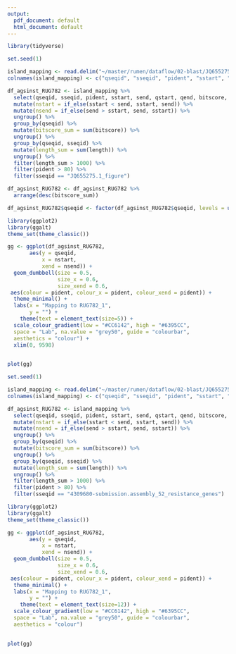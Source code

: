```yaml
---
output:
  pdf_document: default
  html_document: default
---
```



```r
library(tidyverse)
```

```r
set.seed(1)

island_mapping <- read.delim("~/master/rumen/dataflow/02-blast/JQ655275_rumen_mapping.txt", header=FALSE)
colnames(island_mapping) <- c("qseqid", "sseqid", "pident", "sstart", "send", "qstart", "qend", "evalue", "bitscore", "score", "qlen", "length", "sseq")

df_agsinst_RUG782 <- island_mapping %>%
  select(qseqid, sseqid, pident, sstart, send, qstart, qend, bitscore, length) %>%
  mutate(nstart = if_else(sstart < send, sstart, send)) %>%
  mutate(nsend = if_else(send > sstart, send, sstart)) %>%
  ungroup() %>%
  group_by(qseqid) %>%
  mutate(bitscore_sum = sum(bitscore)) %>%
  ungroup() %>%
  group_by(qseqid, sseqid) %>%
  mutate(length_sum = sum(length)) %>%
  ungroup() %>%
  filter(length_sum > 1000) %>%
  filter(pident > 80) %>%
  filter(sseqid == "JQ655275.1_figure")

df_agsinst_RUG782 <- df_agsinst_RUG782 %>%
  arrange(desc(bitscore_sum))

df_agsinst_RUG782$qseqid <- factor(df_agsinst_RUG782$qseqid, levels = unique(as.character(df_agsinst_RUG782$qseqid)))
```


```r
library(ggplot2)
library(ggalt)
theme_set(theme_classic())

gg <- ggplot(df_agsinst_RUG782, 
       aes(y = qseqid,
           x = nstart,
           xend = nsend)) +  
  geom_dumbbell(size = 0.5,
                size_x = 0.6, 
                size_xend = 0.6,
 aes(colour = pident, colour_x = pident, colour_xend = pident)) +
  theme_minimal() + 
  labs(x = "Mapping to RUG782_1",
       y = "") +
    theme(text = element_text(size=5)) + 
  scale_colour_gradient(low = "#CC6142", high = "#6395CC",
  space = "Lab", na.value = "grey50", guide = "colourbar",
  aesthetics = "colour") + 
  xlim(0, 9598)
  

plot(gg)
```

```r
set.seed(1)

island_mapping <- read.delim("~/master/rumen/dataflow/02-blast/JQ655275_rumen_mapping.txt", header=FALSE)
colnames(island_mapping) <- c("qseqid", "sseqid", "pident", "sstart", "send", "qstart", "qend", "evalue", "bitscore", "score", "qlen", "length", "sseq")

df_agsinst_RUG782 <- island_mapping %>%
  select(qseqid, sseqid, pident, sstart, send, qstart, qend, bitscore, length) %>%
  mutate(nstart = if_else(sstart < send, sstart, send)) %>%
  mutate(nsend = if_else(send > sstart, send, sstart)) %>%
  ungroup() %>%
  group_by(qseqid) %>%
  mutate(bitscore_sum = sum(bitscore)) %>%
  ungroup() %>%
  group_by(qseqid, sseqid) %>%
  mutate(length_sum = sum(length)) %>%
  ungroup() %>%
  filter(length_sum > 1000) %>%
  filter(pident > 80) %>%
  filter(sseqid == "4309680-submission.assembly_52_resistance_genes")
```


```r
library(ggplot2)
library(ggalt)
theme_set(theme_classic())

gg <- ggplot(df_agsinst_RUG782, 
       aes(y = qseqid,
           x = nstart,
           xend = nsend)) +  
  geom_dumbbell(size = 0.5,
                size_x = 0.6, 
                size_xend = 0.6,
 aes(colour = pident, colour_x = pident, colour_xend = pident)) +
  theme_minimal() + 
  labs(x = "Mapping to RUG782_1",
       y = "") +
    theme(text = element_text(size=12)) + 
  scale_colour_gradient(low = "#CC6142", high = "#6395CC",
  space = "Lab", na.value = "grey50", guide = "colourbar",
  aesthetics = "colour")
  

plot(gg)
```